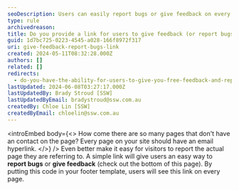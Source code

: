 ```yaml
---
seoDescription: Users can easily report bugs or give feedback on every page through a simple link, making it convenient to share their thoughts.
type: rule
archivedreason:
title: Do you provide a link for users to give feedback (or report bugs)?
guid: 1d7bc725-0223-4545-a028-166f8972f317
uri: give-feedback-report-bugs-link
created: 2024-05-11T08:32:28.000Z
authors: []
related: []
redirects:
  - do-you-have-the-ability-for-users-to-give-you-free-feedback-and-report-bugs-on-every-page
lastUpdated: 2024-06-08T03:27:17.000Z
lastUpdatedBy: Brady Stroud [SSW]
lastUpdatedByEmail: bradystroud@ssw.com.au
createdBy: Chloe Lin [SSW]
createdByEmail: chloelin@ssw.com.au
---
```


<introEmbed
  body={<>
How come there are so many pages that don't have an contact on the page? Every page on your site should have an email hyperlink.
  </>}
/>
Even better make it easy for visitors to report the actual page they are referring to. A simple link will give users an easy way to **report bugs** or **give feedback** (check out the bottom of this page). By putting this code in your footer template, users will see this link on every page.
